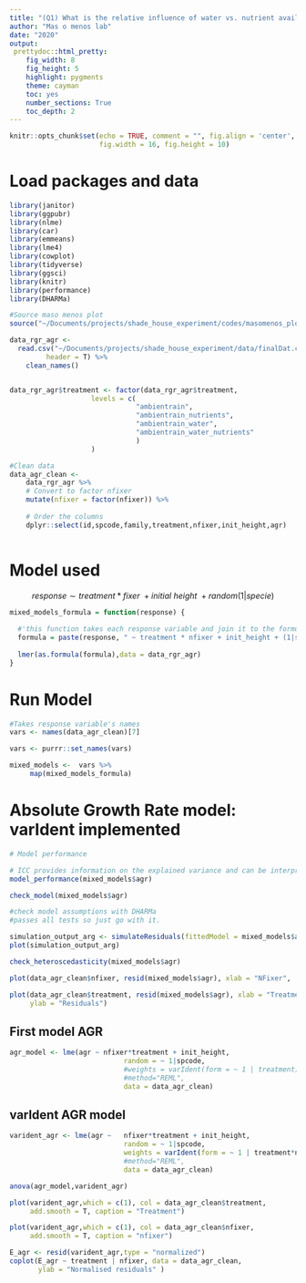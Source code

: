 ```yaml
---
title: "(Q1) What is the relative influence of water vs. nutrient availability on tropical dry forest seedling performance. Checking assumptions for AGR Variable"
author: "Mas o menos lab"
date: "2020"
output: 
 prettydoc::html_pretty:
    fig_width: 8
    fig_height: 5 
    highlight: pygments
    theme: cayman   
    toc: yes
    number_sections: True
    toc_depth: 2
---
```



```r
knitr::opts_chunk$set(echo = TRUE, comment = "", fig.align = 'center',
					  fig.width = 16, fig.height = 10)
```


# Load packages and data
```r
library(janitor)
library(ggpubr)
library(nlme)
library(car)
library(emmeans)
library(lme4)
library(cowplot)
library(tidyverse)
library(ggsci)
library(knitr)
library(performance)
library(DHARMa)
```

```r
#Source maso menos plot
source("~/Documents/projects/shade_house_experiment/codes/masomenos_plot.R")
```


```r
data_rgr_agr <- 
  read.csv("~/Documents/projects/shade_house_experiment/data/finalDat.csv", 
  		 header = T) %>%
	clean_names() 


data_rgr_agr$treatment <- factor(data_rgr_agr$treatment,
					levels = c(
							   "ambientrain", 
							   "ambientrain_nutrients",
							   "ambientrain_water",
							   "ambientrain_water_nutrients"
							   )
					)

#Clean data
data_agr_clean <- 
    data_rgr_agr %>% 
	# Convert to factor nfixer
	mutate(nfixer = factor(nfixer)) %>% 
    
    # Order the columns  
    dplyr::select(id,spcode,family,treatment,nfixer,init_height,agr)
  
```


# Model used 

$$response\sim treatment*fixer\ + initial\ height\ + random(1|specie)$$

```r
mixed_models_formula = function(response) {
  
  #'this function takes each response variable and join it to the formula
  formula = paste(response, " ~ treatment * nfixer + init_height + (1|spcode)")
  
  lmer(as.formula(formula),data = data_rgr_agr)
}
```

# Run Model

```r
#Takes response variable's names 
vars <- names(data_agr_clean)[7]
```

```r
vars <- purrr::set_names(vars)
```

```r
mixed_models <-  vars %>%
     map(mixed_models_formula)
```


# Absolute Growth Rate model: varIdent implemented

```r
# Model performance

# ICC provides information on the explained variance and can be interpreted as “the proportion of the variance explained by the grouping structure in the population”
model_performance(mixed_models$agr)
```

```r
check_model(mixed_models$agr)
```


```r
#check model assumptions with DHARMa 
#passes all tests so just go with it. 

simulation_output_arg <- simulateResiduals(fittedModel = mixed_models$agr)
plot(simulation_output_arg) 
```


```r
check_heteroscedasticity(mixed_models$agr)
```


```r

plot(data_agr_clean$nfixer, resid(mixed_models$agr), xlab = "NFixer",	 ylab = "Residuals")
```


```r
plot(data_agr_clean$treatment, resid(mixed_models$agr), xlab = "Treatment",
	 ylab = "Residuals")
```

## First model AGR
```r
agr_model <- lme(agr ~ nfixer*treatment + init_height,
                			random = ~ 1|spcode,
                			#weights = varIdent(form = ~ 1 | treatment),
							#method="REML",
                			data = data_agr_clean) 

```

## varIdent AGR model
```r
varident_agr <- lme(agr ~   nfixer*treatment + init_height,
                			random = ~ 1|spcode,
                			weights = varIdent(form = ~ 1 | treatment*nfixer),
							#method="REML",
                			data = data_agr_clean) 

```

```r
anova(agr_model,varident_agr)
```


```r
plot(varident_agr,which = c(1), col = data_agr_clean$treatment, 
	 add.smooth = T, caption = "Treatment")
```

```r
plot(varident_agr,which = c(1), col = data_agr_clean$nfixer, 
	 add.smooth = T, caption = "nfixer")
```


```r
E_agr <- resid(varident_agr,type = "normalized")
coplot(E_agr ~ treatment | nfixer, data = data_agr_clean, 
	   ylab = "Normalised residuals" )
```



